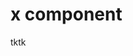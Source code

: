 
<Meta title="Elections|GE2019/Constituency Results Table" component={ConstituencyResultsTable} />

# x component

tktk

<Preview>
  <Story name="Basic">
    <ConstituencyResultsTable
      data={[
        { party: 'Green', candidate: 'Caroline Lucas', votes: 30149, showAsterick: true },
        { party: 'Labour', candidate: 'Solomon Curtis', votes: 15450 },
        { party: 'Conservative', candidate: 'Emma Warman', votes: 11082 },
        { party: 'Ukip', candidate: 'Ian Buchanan', votes: 630 },
        { party: 'Independent', candidate: 'Nick Yeomans', votes: 376 },
      ]}
      tableHeaders={['Party', 'Candidate', 'Total Votes']}
      note="* Note to indicate outgoing candidate"
    />
  </Story>
</Preview>
